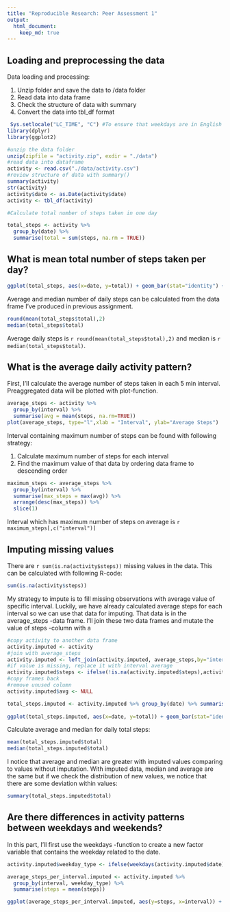 ```yaml
---
title: "Reproducible Research: Peer Assessment 1"
output: 
  html_document:
    keep_md: true
---
```



## Loading and preprocessing the data

Data loading and processing: 

1. Unzip folder and save the data to /data folder
2. Read data into data frame
3. Check the structure of data with summary
4. Convert the data into tbl_df format 

```r
 Sys.setlocale("LC_TIME", "C") #To ensure that weekdays are in English in the last assignment
library(dplyr)
library(ggplot2)
```


```r
#unzip the data folder
unzip(zipfile = "activity.zip", exdir = "./data")
#read data into dataframe
activity <- read.csv("./data/activity.csv")
#review structure of data with summary()
summary(activity)
str(activity)
activity$date <- as.Date(activity$date)
activity <- tbl_df(activity)

#Calculate total number of steps taken in one day

total_steps <- activity %>% 
  group_by(date) %>% 
  summarise(total = sum(steps, na.rm = TRUE))

```



## What is mean total number of steps taken per day?

```r
ggplot(total_steps, aes(x=date, y=total)) + geom_bar(stat="identity") + xlab("Date") + ylab("Total steps taken each day")

```

Average and median number of daily steps can be calculated from the data frame I've produced in previous assignment.

```r
round(mean(total_steps$total),2)
median(total_steps$total)
```


Average daily steps is `r round(mean(total_steps$total),2) ` and median is `r median(total_steps$total) `. 

## What is the average daily activity pattern?

First, I'll calculate the average number of steps taken in each 5 min interval. Preaggregated data will be plotted with plot-function.
```r
average_steps <- activity %>% 
  group_by(interval) %>% 
  summarise(avg = mean(steps, na.rm=TRUE))
plot(average_steps, type="l",xlab = "Interval", ylab="Average Steps")
```

Interval containing maximum number of steps can be found with following strategy:

1. Calculate maximum number of steps for each interval
2. Find the maximum value of that data by ordering data frame to descending order

```r
maximum_steps <- average_steps %>%
  group_by(interval) %>%
  summarise(max_steps = max(avg)) %>%
  arrange(desc(max_steps)) %>%
  slice(1)

```

Interval which has maximum number of steps on average is `r maximum_steps[,c("interval")] `


## Imputing missing values
There are `r sum(is.na(activity$steps)) ` missing values in the data. This can be calculated with following R-code:

```r
sum(is.na(activity$steps))
```

My strategy to impute is to fill missing observations with average value of specific interval. Luckily, we have already calculated average steps for each interval so we can use that data for imputing. That data is in the average_steps -data frame. I'll join these two data frames and mutate the value of steps -column with a

```r

#copy activity to another data frame
activity.imputed <- activity
#join with average_steps
activity.imputed <- left_join(activity.imputed, average_steps,by="interval")
#if value is missing, replace it with interval average
activity.imputed$steps <- ifelse(!is.na(activity.imputed$steps),activity.imputed$steps,activity.imputed$avg)
#copy frames back
#remove unused column
activity.imputed$avg <- NULL

```

```r
total_steps.imputed <- activity.imputed %>% group_by(date) %>% summarise(total=sum(steps))
  
ggplot(total_steps.imputed, aes(x=date, y=total)) + geom_bar(stat="identity") + xlab("Date") + ylab("Total steps taken each day (imputed)")

```

Calculate average and median for daily total steps:

```r
mean(total_steps.imputed$total)
median(total_steps.imputed$total)
```

I notice that average and median are greater with imputed values comparing to values without imputation. With imputed data, median and average are the same but if we check the distribution of new values, we notice that there are some deviation within values:

```r
summary(total_steps.imputed$total)
```



## Are there differences in activity patterns between weekdays and weekends?

In this part, I'll first use the weekdays -function to create a new factor variable that contains the weekday related to the date.

```r
activity.imputed$weekday_type <- ifelse(weekdays(activity.imputed$date) %in% c("Saturday","Sunday"), "weekend", "weekday")

average_steps_per_interval.imputed <- activity.imputed %>% 
  group_by(interval, weekday_type) %>%
  summarise(steps = mean(steps))

ggplot(average_steps_per_interval.imputed, aes(y=steps, x=interval)) + geom_line()  + facet_grid(weekday_type~.) + ylab("Number of steps") + xlab("Interval")

```


